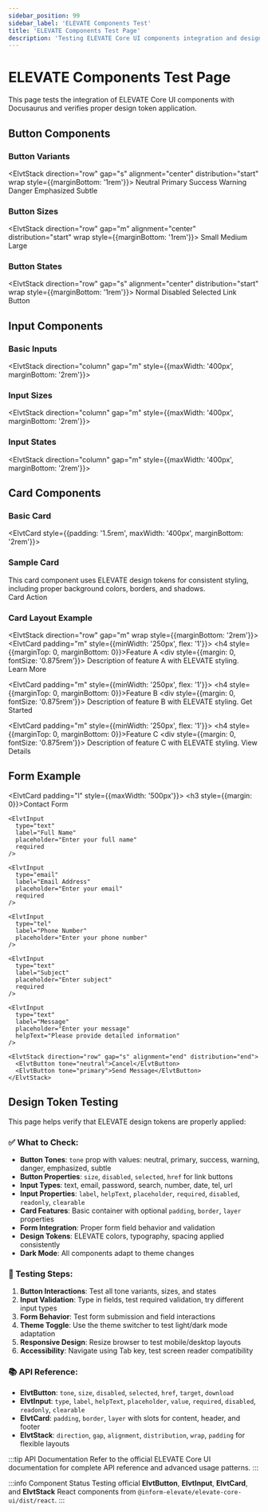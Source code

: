 ```yaml
---
sidebar_position: 99
sidebar_label: 'ELEVATE Components Test'
title: 'ELEVATE Components Test Page'
description: 'Testing ELEVATE Core UI components integration and design token application'
---
```



# ELEVATE Components Test Page

This page tests the integration of ELEVATE Core UI components with Docusaurus and verifies proper design token application.

## Button Components

### Button Variants
<ElvtStack direction="row" gap="s" alignment="center" distribution="start" wrap style={{marginBottom: '1rem'}}>
  <ElvtButton tone="neutral">Neutral</ElvtButton>
  <ElvtButton tone="primary">Primary</ElvtButton>
  <ElvtButton tone="success">Success</ElvtButton>
  <ElvtButton tone="warning">Warning</ElvtButton>
  <ElvtButton tone="danger">Danger</ElvtButton>
  <ElvtButton tone="emphasized">Emphasized</ElvtButton>
  <ElvtButton tone="subtle">Subtle</ElvtButton>
</ElvtStack>

### Button Sizes
<ElvtStack direction="row" gap="m" alignment="center" distribution="start" wrap style={{marginBottom: '1rem'}}>
  <ElvtButton tone="primary" size="small">Small</ElvtButton>
  <ElvtButton tone="primary" size="medium">Medium</ElvtButton>
  <ElvtButton tone="primary" size="large">Large</ElvtButton>
</ElvtStack>

### Button States
<ElvtStack direction="row" gap="s" alignment="center" distribution="start" wrap style={{marginBottom: '1rem'}}>
  <ElvtButton tone="primary">Normal</ElvtButton>
  <ElvtButton tone="primary" disabled>Disabled</ElvtButton>
  <ElvtButton tone="primary" selected>Selected</ElvtButton>
  <ElvtButton tone="primary" href="https://example.com">Link Button</ElvtButton>
</ElvtStack>

## Input Components

### Basic Inputs
<ElvtStack direction="column" gap="m" style={{maxWidth: '400px', marginBottom: '2rem'}}>
  <ElvtInput
    type="text"
    label="Text Input"
    placeholder="Enter text"
    helpText="Basic text input field"
  />
  <ElvtInput
    type="email"
    label="Email Input"
    placeholder="Enter email address"
    helpText="Email validation input"
  />
  <ElvtInput
    type="password"
    label="Password Input"
    placeholder="Enter password"
    helpText="Secure password input"
  />
</ElvtStack>

### Input Sizes
<ElvtStack direction="column" gap="m" style={{maxWidth: '400px', marginBottom: '2rem'}}>
  <ElvtInput
    type="text"
    label="Small Input"
    size="small"
    placeholder="Small size"
  />
  <ElvtInput
    type="text"
    label="Medium Input"
    size="medium"
    placeholder="Medium size"
  />
  <ElvtInput
    type="text"
    label="Large Input"
    size="large"
    placeholder="Large size"
  />
</ElvtStack>

### Input States
<ElvtStack direction="column" gap="m" style={{maxWidth: '400px', marginBottom: '2rem'}}>
  <ElvtInput
    type="text"
    label="Normal State"
    placeholder="Normal input"
  />
  <ElvtInput
    type="text"
    label="Disabled State"
    placeholder="Disabled input"
    disabled
  />
  <ElvtInput
    type="text"
    label="Required Field"
    placeholder="Required input"
    required
  />
  <ElvtInput
    type="text"
    label="Readonly Field"
    value="Readonly value"
    readonly
  />
  <ElvtInput
    type="search"
    label="Clearable Search"
    placeholder="Search with clear button"
    clearable
  />
</ElvtStack>

## Card Components

### Basic Card

<ElvtCard style={{padding: '1.5rem', maxWidth: '400px', marginBottom: '2rem'}}>
  <h3 style={{marginTop: 0, marginBottom: '1rem'}}>Sample Card</h3>
  <div style={{marginBottom: '1rem'}}>
    This card component uses ELEVATE design tokens for consistent styling,
    including proper background colors, borders, and shadows.
  </div>
  <ElvtButton tone="primary" size="small">
    Card Action
  </ElvtButton>
</ElvtCard>

### Card Layout Example

<ElvtStack direction="row" gap="m" wrap style={{marginBottom: '2rem'}}>
  <ElvtCard padding="m" style={{minWidth: '250px', flex: '1'}}>
    <ElvtStack direction="column" gap="s">
      <h4 style={{marginTop: 0, marginBottom: 0}}>Feature A</h4>
      <div style={{margin: 0, fontSize: '0.875rem'}}>
        Description of feature A with ELEVATE styling.
      </div>
      <ElvtButton tone="primary" size="small">Learn More</ElvtButton>
    </ElvtStack>
  </ElvtCard>
  
  <ElvtCard padding="m" style={{minWidth: '250px', flex: '1'}}>
    <ElvtStack direction="column" gap="s">
      <h4 style={{marginTop: 0, marginBottom: 0}}>Feature B</h4>
      <div style={{margin: 0, fontSize: '0.875rem'}}>
        Description of feature B with ELEVATE styling.
      </div>
      <ElvtButton tone="success" size="small">Get Started</ElvtButton>
    </ElvtStack>
  </ElvtCard>
  
  <ElvtCard padding="m" style={{minWidth: '250px', flex: '1'}}>
    <ElvtStack direction="column" gap="s">
      <h4 style={{marginTop: 0, marginBottom: 0}}>Feature C</h4>
      <div style={{margin: 0, fontSize: '0.875rem'}}>
        Description of feature C with ELEVATE styling.
      </div>
      <ElvtButton tone="warning" size="small">View Details</ElvtButton>
    </ElvtStack>
  </ElvtCard>
</ElvtStack>

## Form Example

<ElvtCard padding="l" style={{maxWidth: '500px'}}>
  <ElvtStack direction="column" gap="m">
    <h3 style={{margin: 0}}>Contact Form</h3>
    
    <ElvtInput
      type="text"
      label="Full Name"
      placeholder="Enter your full name"
      required
    />
    
    <ElvtInput
      type="email"
      label="Email Address"
      placeholder="Enter your email"
      required
    />
    
    <ElvtInput
      type="tel"
      label="Phone Number"
      placeholder="Enter your phone number"
    />
    
    <ElvtInput
      type="text"
      label="Subject"
      placeholder="Enter subject"
      required
    />
    
    <ElvtInput
      type="text"
      label="Message"
      placeholder="Enter your message"
      helpText="Please provide detailed information"
    />
    
    <ElvtStack direction="row" gap="s" alignment="end" distribution="end">
      <ElvtButton tone="neutral">Cancel</ElvtButton>
      <ElvtButton tone="primary">Send Message</ElvtButton>
    </ElvtStack>
  </ElvtStack>
</ElvtCard>

## Design Token Testing

This page helps verify that ELEVATE design tokens are properly applied:

### ✅ What to Check:
- **Button Tones**: `tone` prop with values: neutral, primary, success, warning, danger, emphasized, subtle
- **Button Properties**: `size`, `disabled`, `selected`, `href` for link buttons
- **Input Types**: text, email, password, search, number, date, tel, url
- **Input Properties**: `label`, `helpText`, `placeholder`, `required`, `disabled`, `readonly`, `clearable`
- **Card Features**: Basic container with optional `padding`, `border`, `layer` properties
- **Form Integration**: Proper form field behavior and validation
- **Design Tokens**: ELEVATE colors, typography, spacing applied consistently
- **Dark Mode**: All components adapt to theme changes

### 🧪 Testing Steps:
1. **Button Interactions**: Test all tone variants, sizes, and states
2. **Input Validation**: Type in fields, test required validation, try different input types
3. **Form Behavior**: Test form submission and field interactions
4. **Theme Toggle**: Use the theme switcher to test light/dark mode adaptation
5. **Responsive Design**: Resize browser to test mobile/desktop layouts
6. **Accessibility**: Navigate using Tab key, test screen reader compatibility

### 📚 API Reference:
- **ElvtButton**: `tone`, `size`, `disabled`, `selected`, `href`, `target`, `download`
- **ElvtInput**: `type`, `label`, `helpText`, `placeholder`, `value`, `required`, `disabled`, `readonly`, `clearable`
- **ElvtCard**: `padding`, `border`, `layer` with slots for content, header, and footer
- **ElvtStack**: `direction`, `gap`, `alignment`, `distribution`, `wrap`, `padding` for flexible layouts

:::tip API Documentation
Refer to the official ELEVATE Core UI documentation for complete API reference and advanced usage patterns.
:::

:::info Component Status
Testing official **ElvtButton**, **ElvtInput**, **ElvtCard**, and **ElvtStack** React components from `@inform-elevate/elevate-core-ui/dist/react`.
:::